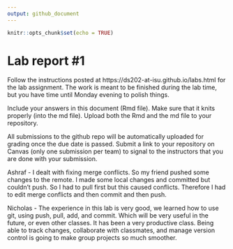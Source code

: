 ```yaml
---
output: github_document
---
```


<!-- README.md is generated from README.Rmd. Please edit the README.Rmd file -->


```r
knitr::opts_chunk$set(echo = TRUE)
```

# Lab report #1

Follow the instructions posted at https://ds202-at-isu.github.io/labs.html for the lab assignment. The work is meant to be finished during the lab time, but you have time until Monday evening to polish things.

Include your answers in this document (Rmd file). Make sure that it knits properly (into the md file). Upload both the Rmd and the md file to your repository.  

All submissions to the github repo will be automatically uploaded for grading once the due date is passed.
Submit a link to your repository on Canvas (only one submission per team) to signal to the instructors that you are done with your submission.

Ashraf - I dealt with fixing merge conflicts. So my friend pushed some changes to the remote. I made some local changes and committed but couldn't push. So I had to pull first but this caused conflicts. Therefore I had to edit merge conflicts and then commit and then push.

Nicholas - The experience in this lab is very good, we learned how to use git, using push, pull, add, and commit. Which will be very useful in the future, or even other classes. It has been a very productive class. Being able to track changes, collaborate with classmates, and manage version control is going to make group projects so much smoother.
